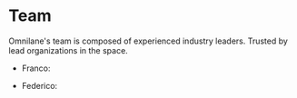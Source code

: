 # Team

Omnilane's team is composed of experienced industry leaders. Trusted by lead organizations in the space.

- Franco:

- Federico: